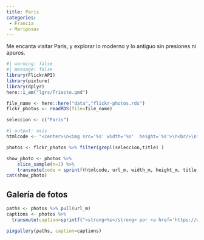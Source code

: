 ```yaml
---
title: Paris
categories:
 - Francia
 - Mariposas
---
```


Me encanta visitar Paris, y explorar lo moderno y lo antiguo sin presiones ni apuros.

```r
#| warning: false
#| message: false
library(FlickrAPI)
library(pixture)
library(dplyr)
here::i_am("lgrs/Trieste.qmd")
```

```r
file_name <- here::here("data","flickr-photos.rds")
flckr_photos <- readRDS(file=file_name)

seleccion <- c("París")
```


```r
#| output: asis
htmlcode <- "<center>\n<img src='%s' width='%s'  height='%s'>\n<br/>\n**%s** by <a href='https://www.flickr.com/photos/%s/%s' target='flickr'>JR Ferrer Paris @ flickr</a><br/></center>"

photos <- flckr_photos %>% filter(grepl(seleccion,title) )

show_photo <- photos %>% 
    slice_sample(n=1) %>%
    transmute(code = sprintf(htmlcode, url_m, width_m, height_m, title, owner, id)) %>% pull()
cat(show_photo)
```


## Galería de fotos

```r
paths <- photos %>% pull(url_m)
captions <- photos %>% 
  transmute(caption=sprintf("<strong>%s</strong> por <a href='https://www.flickr.com/photos/jferrer/%s' target='flickr'>JR Ferrer Paris @ flickr</a>",title,id)) %>% pull()

pixgallery(paths, caption=captions)

```